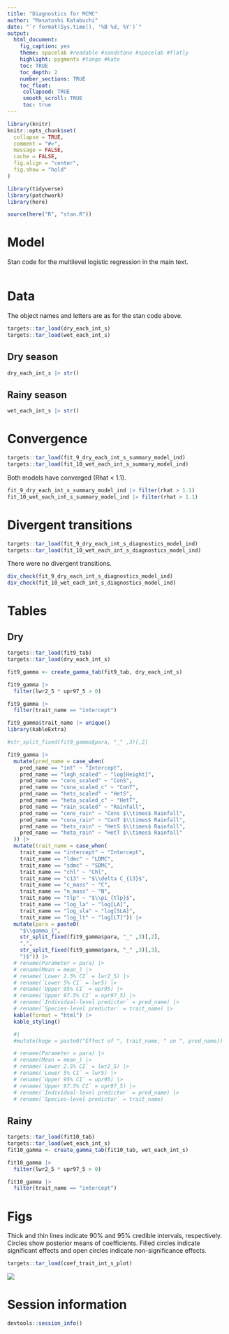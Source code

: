 ```yaml
---
title: "Diagnostics for MCMC"
author: "Masatoshi Katabuchi"
date: "`r format(Sys.time(), '%B %d, %Y')`"
output:
  html_document:
    fig_caption: yes
    theme: spacelab #readable #sandstone #spacelab #flatly
    highlight: pygments #tango #kate
    toc: TRUE
    toc_depth: 2
    number_sections: TRUE
    toc_float:
     collapsed: TRUE
     smooth_scroll: TRUE
     toc: true
---
```



```r
library(knitr)
knitr::opts_chunk$set(
  collapse = TRUE,
  comment = "#>",
  message = FALSE,
  cache = FALSE,
  fig.align = "center",
  fig.show = "hold"
)
```


```r
library(tidyverse)
library(patchwork)
library(here)
```

```r
source(here("R", "stan.R"))
```


# Model

Stan code for the multilevel logistic regression in the main text.

```stan
```

# Data

The object names and letters are as for the stan code above.

```r
targets::tar_load(dry_each_int_s)
targets::tar_load(wet_each_int_s)
```

## Dry season

```r
dry_each_int_s |> str()
```

## Rainy season

```r
wet_each_int_s |> str()
```

# Convergence


```r
targets::tar_load(fit_9_dry_each_int_s_summary_model_ind)
targets::tar_load(fit_10_wet_each_int_s_summary_model_ind)
```

Both models have converged (Rhat < 1.1).

```r
fit_9_dry_each_int_s_summary_model_ind |> filter(rhat > 1.1)
fit_10_wet_each_int_s_summary_model_ind |> filter(rhat > 1.1)
```


# Divergent transitions

```r
targets::tar_load(fit_9_dry_each_int_s_diagnostics_model_ind)
targets::tar_load(fit_10_wet_each_int_s_diagnostics_model_ind)
```

There were no divergent transitions.

```r
div_check(fit_9_dry_each_int_s_diagnostics_model_ind)
div_check(fit_10_wet_each_int_s_diagnostics_model_ind)
```


# Tables

## Dry

```r
targets::tar_load(fit9_tab)
targets::tar_load(dry_each_int_s)

fit9_gamma <- create_gamma_tab(fit9_tab, dry_each_int_s)

fit9_gamma |>
  filter(lwr2_5 * upr97_5 > 0)

fit9_gamma |>
  filter(trait_name == "intercept")
```

```r
fit9_gamma$trait_name |> unique()
library(kableExtra)

#str_split_fixed(fit9_gamma$para, "_" ,3)[,2]

fit9_gamma |>
  mutate(pred_name = case_when(
    pred_name == "int" ~ "Intercept",
    pred_name == "logh_scaled" ~ "log[Height]",
    pred_name == "cons_scaled" ~ "ConS",
    pred_name == "cona_scaled_c" ~ "ConT",
    pred_name == "hets_scaled" ~ "HetS",
    pred_name == "heta_scaled_c" ~ "HetT",
    pred_name == "rain_scaled" ~ "Rainfall",
    pred_name == "cons_rain" ~ "Cons $\\times$ Rainfall",
    pred_name == "cona_rain" ~ "ConT $\\times$ Rainfall",
    pred_name == "hets_rain" ~ "HetS $\\times$ Rainfall",
    pred_name == "heta_rain" ~ "HetT $\\times$ Rainfall"
  )) |>
  mutate(trait_name = case_when(
    trait_name == "intercept" ~ "Intercept",
    trait_name == "ldmc" ~ "LDMC",
    trait_name == "sdmc" ~ "SDMC",
    trait_name == "chl" ~ "Chl",
    trait_name == "c13" ~ "$\\delta C_{13}$",
    trait_name == "c_mass" ~ "C",
    trait_name == "n_mass" ~ "N",
    trait_name == "tlp" ~ "$\\pi_{tlp}$",
    trait_name == "log_la" ~ "log[LA]",
    trait_name == "log_sla" ~ "log[SLA]",
    trait_name == "log_lt" ~ "log[LT]")) |>
  mutate(para = paste0(
    "$\\gamma_{",
    str_split_fixed(fit9_gamma$para, "_" ,3)[,2],
    ",",
    str_split_fixed(fit9_gamma$para, "_" ,3)[,3],
    "}$")) |>
  # rename(Parameter = para) |>
  # rename(Mean = mean_) |>
  # rename(`Lower 2.5% CI` = lwr2_5) |>
  # rename(`Lower 5% CI` = lwr5) |>
  # rename(`Upper 95% CI` = upr95) |>
  # rename(`Upper 97.5% CI` = upr97_5) |>
  # rename(`Individual-level predictor` = pred_name) |>
  # rename(`Species-level predictor` = trait_name) |>
  kable(format = "html") |>
  kable_styling()

  #|
  #mutate(hoge = paste0("Effect of ", trait_name, " on ", pred_name))
```



```r
  # rename(Parameter = para) |>
  # rename(Mean = mean_) |>
  # rename(`Lower 2.5% CI` = lwr2_5) |>
  # rename(`Lower 5% CI` = lwr5) |>
  # rename(`Upper 95% CI` = upr95) |>
  # rename(`Upper 97.5% CI` = upr97_5) |>
  # rename(`Individual-level predictor` = pred_name) |>
  # rename(`Species-level predictor` = trait_name)
```



## Rainy

```r
targets::tar_load(fit10_tab)
targets::tar_load(wet_each_int_s)
fit10_gamma <- create_gamma_tab(fit10_tab, wet_each_int_s)

fit10_gamma |>
  filter(lwr2_5 * upr97_5 > 0)

fit10_gamma |>
  filter(trait_name == "intercept")
```

# Figs

Thick and thin lines indicate 90% and 95% credible intervals, respectively.
Circles show posterior means of coefficients.
Filled circles indicate significant effects and open circles indicate non-significance effects.

```r
targets::tar_load(coef_trait_int_s_plot)
```

![](../figs/coef_trait_int_s.png)


# Session information

```r
devtools::session_info()
```

